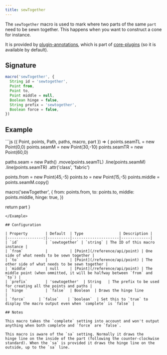 ```yaml
---
title: sewTogether
---
```


The `sewTogether` macro is used to mark where two parts of the same `part` need 
to be sewn together. This happens when you want to construct a cone for instance.

It is provided by [plugin-annotations](/reference/plugins/annotations), which is
part of [core-plugins](/reference/plugins/core) (so it is available by default).

## Signature

```js
macro('sewTogether', {
  String id = 'sewtogether',
  Point from,
  Point to,
  Point middle = null,
  Boolean hinge = false,
  String prefix = 'sewtogether',
  Boolean force = false,
})
```

## Example

<Example caption="An example of the sewtogether macro">
```js
({ Point, points, Path, paths, macro, part }) => {
  points.seamTL = new Point(0,0)
  points.seamM = new Point(30,-10)
  points.seamTR = new Point(60,0)

  paths.seam = new Path()
    .move(points.seamTL)
    .line(points.seamM)
    .line(points.seamTR)
    .attr('class', 'fabric')

  points.from = new Point(45,-5)
  points.to = new Point(15,-5)
  points.middle = points.seamM.copy()

  macro('sewTogether', {
    from: points.from,
    to: points.to,
    middle: points.middle,
    hinge: true,
  })

  return part
}
```
</Example>

## Configuration

| Property        | Default  | Type                | Description |
|----------------:|----------|---------------------|-------------|
| `id`            | `sewtogether` | `string` | The ID of this macro instance |
| `from`          |          | [Point](/reference/api/point) | One side of what needs to be sewn together |
| `to`            |          | [Point](/reference/api/point) | The other side of what needs to be sewn together |
| `middle`        | null     | [Point](/reference/api/point) | The middle point (when ommitted, it will be halfway between `from` and `to`) |
| `prefix`        | 'sewtogether'  | String   | The prefix to be used for creating all the points and paths |
| `hinge `        | `false`  | Boolean  | Draws the hinge line                  |
| `force`      | `false`    | `boolean`  | Set this to `true` to display the macro output even when `complete` is `false` |

## Notes

This macro takes the `complete` setting into account and won't output anything when both complete and `force` are `false`.

This macro is aware of the `sa` setting. Normally it draws the 
hinge line on the inside of the part (following the counter-clockwise 
standard). When the `sa` is provided it draws the hinge line on the 
outside, up to the `sa` line.
